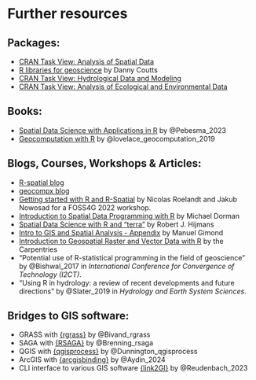 # Further resources {.unnumbered}

## Packages: 
- [CRAN Task View: Analysis of Spatial Data](https://cloud.r-project.org/web/views/Spatial.html)
- [R libraries for geoscience](https://couttsgeodata.netlify.app/post/2021-02-28-r_geoscience/) by Danny Coutts
- [CRAN Task View: Hydrological Data and Modeling](https://cran.r-project.org/web/views/Hydrology.html)
- [CRAN Task View: Analysis of Ecological and Environmental Data](https://cran.r-project.org/web/views/Environmetrics.html)

## Books:

- [Spatial Data Science with Applications in R](https://r-spatial.org/book/) by @Pebesma_2023
- [Geocomputation with R](https://r.geocompx.org/) by @lovelace_geocomputation_2019

## Blogs, Courses, Workshops & Articles:

- [R-spatial blog](https://r-spatial.org/)
- [geocompx blog](https://geocompx.org/post)
- [Getting started with R and R-Spatial](https://bakaniko.github.io/foss4g2022-getting-started-rspatial/) by Nicolas Roelandt and Jakub Nowosad for a FOSS4G 2022 workshop.
- [Introduction to Spatial Data Programming with R](https://geobgu.xyz/r-2022/) by Michael Dorman
- [Spatial Data Science with R and “terra”](https://rspatial.org/index.html) by Robert J. Hijmans
- [Intro to GIS and Spatial Analysis - Appendix](https://mgimond.github.io/Spatial/index.html) by Manuel Gimond
- [Introduction to Geospatial Raster and Vector Data with R](https://preview.carpentries.org/r-raster-vector-geospatial/index.html) by the Carpentries
- "Potential use of R-statistical programming in the field of geoscience" by @Bishwal_2017 in *International Conference for Convergence of Technology (I2CT)*.
- "Using R in hydrology: a review of recent developments and future directions" by @Slater_2019 in *Hydrology and Earth System Sciences*.

## Bridges to GIS software:

- GRASS with [{rgrass}](https://rsbivand.github.io/rgrass/) by @Bivand_rgrass
- SAGA with [{RSAGA}](https://github.com/r-spatial/RSAGA) by @Brenning_rsaga
- QGIS with [{qgisprocess}](https://r-spatial.github.io/qgisprocess/) by @Dunnington_qgisprocess
- ArcGIS with [{arcgisbinding}](https://r.esri.com/) by @Aydin_2024
- CLI interface to various GIS software [{link2GI}](https://github.com/r-spatial/link2GI) by @Reudenbach_2023